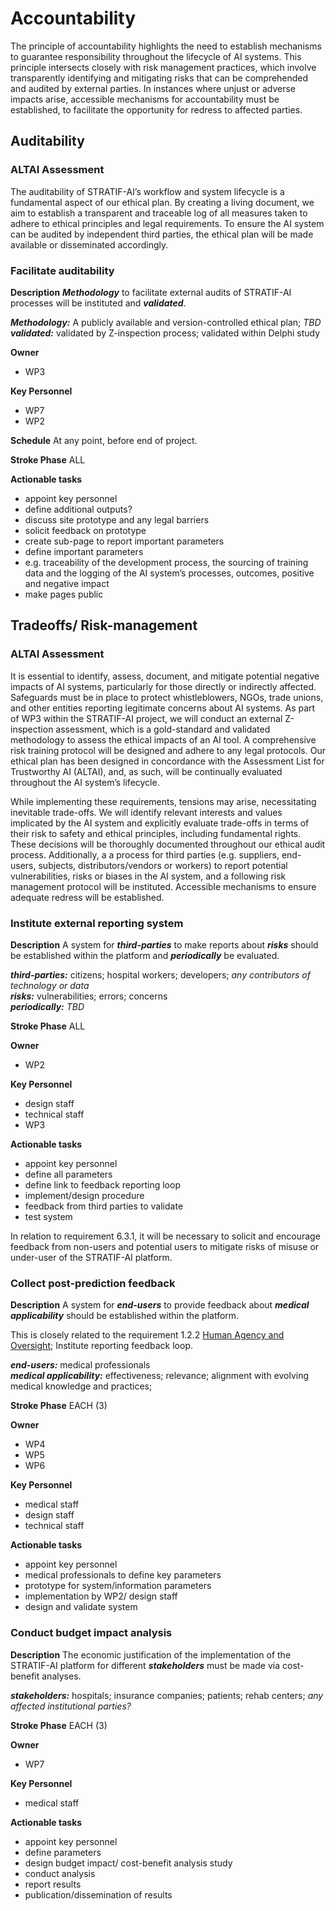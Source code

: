 # Accountability

The principle of accountability highlights the need to establish mechanisms to guarantee responsibility throughout the lifecycle of AI systems. This principle intersects closely with risk management practices, which involve transparently identifying and mitigating risks that can be comprehended and audited by external parties. In instances where unjust or adverse impacts arise, accessible mechanisms for accountability must be established, to facilitate the opportunity for redress to affected parties.

## Auditability

### ALTAI Assessment {.unnumbered}

The auditability of STRATIF-AI's workflow and system lifecycle is a fundamental aspect of our ethical plan. By creating a living document, we aim to establish a transparent and traceable log of all measures taken to adhere to ethical principles and legal requirements. To ensure the AI system can be audited by independent third parties, the ethical plan will be made available or disseminated accordingly. 

### Facilitate auditability

**Description** ***Methodology*** to facilitate external audits of STRATIF-AI processes will be instituted and ***validated***.

***Methodology:*** A publicly available and version-controlled ethical plan; *TBD*  
***validated:*** validated by Z-inspection process; validated within Delphi study    

**Owner**  

* WP3

**Key Personnel**

* WP7
* WP2

**Schedule**  At any point, before end of project.  

**Stroke Phase** ALL

**Actionable tasks**  

* appoint key personnel
* define additional outputs?
* discuss site prototype and any legal barriers
* solicit feedback on prototype
* create sub-page to report important parameters
* define important parameters
* e.g. traceability of the development process, the sourcing of training data and the logging of the AI system’s processes, outcomes, positive and negative impact
* make pages public

## Tradeoffs/ Risk-management

### ALTAI Assessment {.unnumbered}

It is essential to identify, assess, document, and mitigate potential negative impacts of AI systems, particularly for those directly or indirectly affected. Safeguards must be in place to protect whistleblowers, NGOs, trade unions, and other entities reporting legitimate concerns about AI systems. As part of WP3 within the STRATIF-AI project, we will conduct an external Z-inspection assessment, which is a gold-standard and validated methodology to assess the ethical impacts of an AI tool. A comprehensive risk training protocol will be designed and adhere to any legal protocols. Our ethical plan has been designed in concordance with the Assessment List for Trustworthy AI (ALTAI), and, as such, will be continually evaluated throughout the AI system's lifecycle. 

While implementing these requirements, tensions may arise, necessitating inevitable trade-offs. We will identify relevant interests and values implicated by the AI system and explicitly evaluate trade-offs in terms of their risk to safety and ethical principles, including fundamental rights. These decisions will be thoroughly documented throughout our ethical audit process. Additionally, a  a process for third parties (e.g. suppliers, end-users, subjects, distributors/vendors or workers) to report potential vulnerabilities, risks or biases in the AI system, and a following risk management protocol will be instituted. Accessible mechanisms to ensure adequate redress will be established.

### Institute external reporting system

**Description** A system for ***third-parties*** to make reports about ***risks*** should be established within the platform and ***periodically*** be evaluated.

***third-parties:*** citizens; hospital workers; developers; *any contributors of technology or data*   
***risks:***  vulnerabilities; errors; concerns   
***periodically:*** *TBD*   

**Stroke Phase** ALL

**Owner**  

* WP2

**Key Personnel**

* design staff
* technical staff
* WP3

**Actionable tasks**

* appoint key personnel
* define all parameters
* define link to feedback reporting loop
* implement/design procedure
* feedback from third parties to validate
* test system

::: {.callout-note}
In relation to requirement 6.3.1, it will be necessary to solicit and encourage feedback from non-users and potential users to mitigate risks of misuse or under-user of the STRATIF-AI platform.
:::

### Collect post-prediction feedback

**Description** A system for ***end-users*** to provide feedback about ***medical applicability*** should be established within the platform. 

::: {.callout-note}
This is closely related to the requirement 1.2.2 [Human Agency and Oversight](1_oversight.qmd); Institute reporting feedback loop.
:::

***end-users:*** medical professionals  
***medical applicability:*** effectiveness; relevance; alignment with evolving medical knowledge and practices; 

**Stroke Phase** EACH (3)

**Owner**  

* WP4
* WP5
* WP6

**Key Personnel**

* medical staff
* design staff
* technical staff

**Actionable tasks**

* appoint key personnel
* medical professionals to define key parameters
* prototype for system/information parameters
* implementation by WP2/ design staff
* design and validate system

### Conduct budget impact analysis

**Description** The economic justification of the implementation of the STRATIF-AI platform for different ***stakeholders*** must be made via cost-benefit analyses.

***stakeholders:*** hospitals; insurance companies; patients; rehab centers; *any affected institutional parties?*

**Stroke Phase** EACH (3)

**Owner**  

* WP7

**Key Personnel**

* medical staff

**Actionable tasks**

* appoint key personnel
* define parameters 
* design budget impact/ cost-benefit analysis study
* conduct analysis
* report results
* publication/dissemination of results
